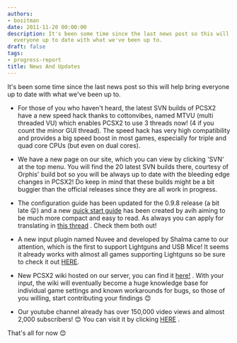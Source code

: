 ```yaml
---
authors:
- bositman
date: 2011-11-20 00:00:00
description: It's been some time since the last news post so this will help bring
  everyone up to date with what we've been up to.
draft: false
tags:
- progress-report
title: News And Updates
---
```


It's been some time since the last news post so this will help bring everyone up to date with what we've been up to.

<!-- truncate -->

- For those of you who haven't heard, the latest SVN builds of PCSX2
have a new speed hack thanks to cottonvibes, named MTVU (multi threaded
VU) which enables PCSX2 to use 3 threads now! (4 if you count the minor
GUI thread). The speed hack has very high compatibility and provides a
big speed boost in most games, especially for triple and quad core CPUs
(but even on dual cores).

- We have a new page on our site, which you can view by clicking 'SVN'
at the top menu. You will find the 20 latest SVN builds there, courtesy
of Orphis' build bot so you will be always up to date with the bleeding
edge changes in PCSX2! Do keep in mind that these builds might be a bit
buggier than the official releases since they are all work in progress.

- The configuration
guide has been updated for the 0.9.8 release (a bit late
😛) and a new [quick start
guide](http://forums.pcsx2.net/Thread-Quick-Start-PCSX2-Configuration-Guide-v0-9-8)
has been created by avih aiming to be much more compact and easy to
read. As always you can apply for translating in [this
thread](http://forums.pcsx2.net/Thread-Program-and-Guide-translation-applications)
. Check them both out!

- A new input plugin named Nuvee and developed by Shalma came to our
attention, which is the first to support Lightguns and USB Mice! It
seems it already works with almost all games supporting Lightguns so be
sure to check it out
[HERE](http://forums.pcsx2.net/Thread-Nuvee-PS1-PS2-input-plugin-supporting-lightguns-by-Shalma).

- New PCSX2 wiki hosted on our server, you can find it
[here!](http://wiki.pcsx2.net) . With your input, the wiki will
eventually become a huge knowledge base for individual game settings and
known workarounds for bugs, so those of you willing, start contributing
your findings
😊

- Our youtube channel already has over 150,000 video views and almost
2,000 subscribers!
😊 You can visit it by clicking
[HERE](http://www.youtube.com/user/PCSX2team) .

That's all for now
😊